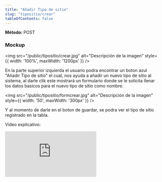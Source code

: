 ```yaml
---
title: "Añadir Tipo de sitio"
slug: "tipositio/crear"
tableOfContents: false
---
```



<p>
  <strong>Método: </strong>
  <span class="sl-badge caution small astro-avdet4wd">POST</span>
</p>

<Tabs>
  <TabItem label="Endpoint">
    <ApiEndpoint url={`/admin/tiposSitio`}/>
  </TabItem>
</Tabs>


<h3>Mockup</h3>

<img src="/public/tipositio/crear.jpg" alt="Descripción de la imagen" style={{ width: '100%', maxWidth: '1200px' }} />

En la parte superior izquierda el usuario podra encontrar un boton azul "Añadir Tipo de sitio" el cual, nos ayuda a añadir un nuevo tipo de sitio al 
sistema, al darle clik este mostrará un formulario donde se le solicita llenar los datos basicos para el nuevo tipo de sitio como nombre. 


<img src="/public/tipositio/formcrear.jpg" alt="Descripción de la imagen" style={{ width: '50', maxWidth: '300px' }} />

Y al momento de darle en el boton de guardar, se podra ver el tipo de sitio registrado en la tabla.

Video explicativo:
<div style={{ display: "flex", justifyContent: "center" }}>
  <iframe
    style={{ height: "500px", width: "100%" }}
    src="https://www.youtube.com/embed/3zIqB_qHrXE"
    title="Tutorial"
    frameBorder="0"
    allow="accelerometer; autoplay; clipboard-write; encrypted-media; gyroscope; picture-in-picture"
    allowFullScreen
  ></iframe>
</div>
